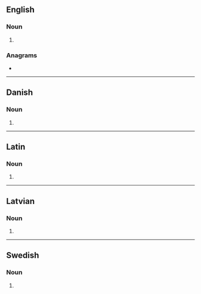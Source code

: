 {{also|álgebras}}
==English==

===Noun===
{{head|en|noun plural form}}

# {{plural of|algebra|lang=en}}

===Anagrams===
* {{anagrams|en|a=aabeglrs|Labarges|sargable}}

----

==Danish==

===Noun===
{{head|da|noun form}}

# {{genitive singular indefinite of|algebra|lang=da}}

----

==Latin==

===Noun===
{{la-noun-form|algebrās}}

# {{inflection of|algebra||acc|p|lang=la}}

----

==Latvian==

===Noun===
{{head|lv|noun form|g=f}}

# {{lv-inflection of|algebra|gen|s}}

----

==Swedish==

===Noun===
{{head|sv|noun form}}

# {{sv-noun-form-indef-gen|algebra}}